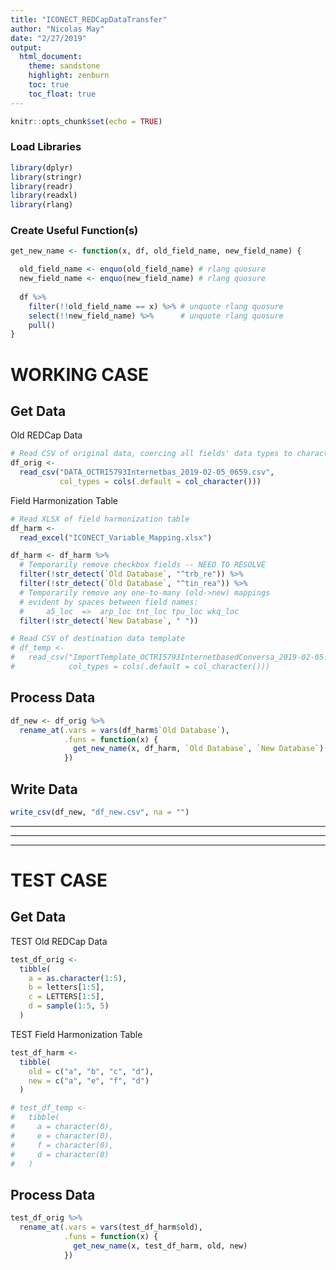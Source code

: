 ```yaml
---
title: "ICONECT_REDCapDataTransfer"
author: "Nicolas May"
date: "2/27/2019"
output: 
  html_document:
    theme: sandstone
    highlight: zenburn
    toc: true
    toc_float: true
---
```


```r
knitr::opts_chunk$set(echo = TRUE)
```

### Load Libraries

```r
library(dplyr)
library(stringr)
library(readr)
library(readxl)
library(rlang)
```

### Create Useful Function(s)

```r
get_new_name <- function(x, df, old_field_name, new_field_name) {

  old_field_name <- enquo(old_field_name) # rlang quosure
  new_field_name <- enquo(new_field_name) # rlang quosure
  
  df %>% 
    filter(!!old_field_name == x) %>% # unquote rlang quosure
    select(!!new_field_name) %>%      # unquote rlang quosure
    pull()
}
```


# WORKING CASE

## Get Data

Old REDCap Data

```r
# Read CSV of original data, coercing all fields' data types to character
df_orig <- 
  read_csv("DATA_OCTRI5793Internetbas_2019-02-05_0659.csv",
           col_types = cols(.default = col_character()))
```

Field Harmonization Table

```r
# Read XLSX of field harmonization table
df_harm <- 
  read_excel("ICONECT_Variable_Mapping.xlsx")

df_harm <- df_harm %>% 
  # Temporarily remove checkbox fields -- NEED TO RESOLVE
  filter(!str_detect(`Old Database`, "^trb_re")) %>% 
  filter(!str_detect(`Old Database`, "^tin_rea")) %>% 
  # Temporarily remove any one-to-many (old->new) mappings
  # evident by spaces between field names: 
  #     a5_loc  =>  arp_loc tnt_loc tpu_loc wkq_loc
  filter(!str_detect(`New Database`, " "))
```

<!-- New REDCap Template -->

```r
# Read CSV of destination data template
# df_temp <- 
#   read_csv("ImportTemplate_OCTRI5793InternetbasedConversa_2019-02-05.csv",
#            col_types = cols(.default = col_character()))
```


## Process Data

```r
df_new <- df_orig %>% 
  rename_at(.vars = vars(df_harm$`Old Database`),
            .funs = function(x) {
              get_new_name(x, df_harm, `Old Database`, `New Database`)
            })
```


## Write Data

```r
write_csv(df_new, "df_new.csv", na = "")
```

_____

_____

_____

# TEST CASE

## Get Data

TEST Old REDCap Data

```r
test_df_orig <-
  tibble(
    a = as.character(1:5),
    b = letters[1:5],
    c = LETTERS[1:5],
    d = sample(1:5, 5)
  )
```

TEST Field Harmonization Table

```r
test_df_harm <-
  tibble(
    old = c("a", "b", "c", "d"),
    new = c("a", "e", "f", "d")
  )
```

<!-- TEST New REDCap Template -->

```r
# test_df_temp <- 
#   tibble(
#     a = character(0),
#     e = character(0),
#     f = character(0),
#     d = character(0)
#   )
```

## Process Data

```r
test_df_orig %>% 
  rename_at(.vars = vars(test_df_harm$old),
            .funs = function(x) {
              get_new_name(x, test_df_harm, old, new)
            })
```




